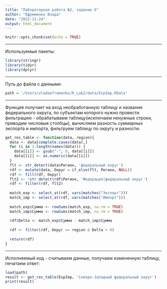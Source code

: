 ```yaml
---
title: "Лабораторная работа №2, задание 6"
author: "Ефременко Влада"
date: "2022-11-24"
output: html_document
---
```


```r
knitr::opts_chunk$set(echo = TRUE)
```

***
Используемые пакеты:
```r
library(stringr)
library(tidyr)
library(dplyr)
```
***
Путь до файла с данными:
```r
path = '/Users/vladaefremenko/R_Lab2/data/ExpImp.RData'
```
***
Функция получает на вход необработанную таблицу и название федерального округа, по субъектам которого нужно провести фильтрацию - обрабатываем таблицу(исключаем ненужные строки, приводим числовые столбцы), вычисляем разность суммарных экспорта и импорта, фильтруем таблицу по округу и разности:
```r
get_res_table <- function(data, region){
  data <- data[complete.cases(data),]
  for (i in 2:length(names(data))) {
    data[[i]] <- gsub("-", 0, data[[i]])
    data[[i]] <- as.numeric(data[[i]])
  }
  flt <- str_detect(data$Регион, 'федеральный округ')
  rdf <- mutate(data, Округ = if_else(flt, Регион, NULL))
  rdf <- fill(rdf, Округ)
  flt2 <- !str_detect(rdf$Регион, 'Федерация|федеральный округ')
  rdf <- filter(rdf, flt2)
  
  match_exp <- select_at(rdf, vars(matches("Экспорт")))
  match_imp <- select_at(rdf, vars(matches("Импорт")))
  
  match_exp$Сумма <- rowSums(match_exp, na.rm = TRUE)
  match_imp$Сумма <- rowSums(match_imp, na.rm = TRUE)
  
  rdf$Delta <- match_exp$Сумма - match_imp$Сумма
  
  rdf <- filter(rdf, Округ == region & Delta > 0)
  
  return(rdf)
}
```
***
Исполняемый код - считываем данные, получаем измененную таблицу, печатаем ответ:
```r
load(path)
result <- get_res_table(ExpImp, 'Северо-Западный федеральный округ')
print(result)
```
